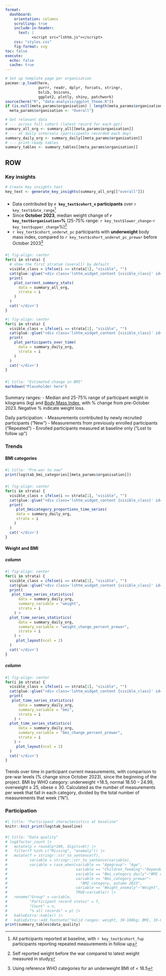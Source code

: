 ```yaml
---
format: 
  dashboard:
    orientation: columns
    scrolling: true
    include-in-header:
      text: |
            <script src="lshtm.js"></script>
    css: "styles.css"
    fig-format: svg
toc: false
execute: 
  echo: false
  cache: true
---
```


```r
# Set up template page per organisation
pacman::p_load(here, 
               purrr, readr, dplyr, forcats, stringr,
               bslib, bsicons,
               ggplot2, plotly, shiny, patchwork)
source(here("R", "data-analysis/ggplot_theme.R"))
if (is.null(meta_params$organisation) | length(meta_params$organisation) > 1) {
  meta_params$organisation <- "Overall"}

# Get relevant data
# --- across full cohort (latest record for each ppt)
summary_all_org <- summary_all[[meta_params$organisation]]
# --- at daily intervals (participants recorded each day)
summary_daily_org <- summary_daily[[meta_params$organisation]]
# --- print-ready tables
summary_tables <- summary_tables[[meta_params$organisation]]
```

## ROW {.tabset}

### Key insights
```r
# Create key insights text
key_text <- generate_key_insights(summary_all_org[["overall"]])
```

####

##### {width="20%"}

::: {.card}
- Data contributed by **`r key_text$cohort_n` participants** over `r key_text$date_range`^[All participants reported at baseline, with `r key_text$cohort_fup` participants reporting repeated measurements in follow up]
- Since **October 2023**, median weight change of **`r key_text$organisation=`%** (25-75% range: `r key_text$lower_change`-`r key_text$upper_change`%)^[Self reported weight before the war compared to latest weight measured in study]
- `r key_text$cohort_underwt_pc` participants with **underweight** body mass index, compared to `r key_text$cohort_underwt_pc_prewar` before October 2023^[Using reference WHO categories for an underweight BMI of < 18.5]
:::

##### 

::: {.card .current_summary_card .lshtm_widget title="Current summary" fill="false"}
<div class="lshtm_widget_identifier" id="current_summary">
```r
#| fig-align: center
for(i in strata) {
  # show the first stratum (overall) by default
  visible_class = ifelse(i == strata[1], "visible", "")
  cat(glue::glue("<div class='lshtm_widget_content {visible_class}' id='current_summary_{i}'>"))
  print(
    plot_current_summary_stats(
      data = summary_all_org,
      strata = i
    )
  )
  cat('</div>')
}
```
</div>
:::

::: {.card .participants_card .lshtm_widget fill="false"}
<div class="lshtm_widget_identifier" id="participants">
```r
#| fig-align: center
for(i in strata) {
  visible_class = ifelse(i == strata[1], "visible", "")
  cat(glue::glue("<div class='lshtm_widget_content {visible_class}' id='participants_{i}'>"))
  print(
    plot_participants_over_time(
      data = summary_daily_org,
      strata = i
    )
  )
  cat('</div>')
}
```
</div>
:::

##### 

```r
#| title: "Estimated change in BMI"
markdown("Placeholder here")
```

#### {height="15%"}

::: {.callout-note collapse="true" title="Data" appearance="simple"}
Summary ranges:
- Median and 25-75% range of participant weight in kilograms (kg) and [Body Mass Index](https://www.cdc.gov/bmi/adult-calculator/index.html?), with % change from pre-October 2023. Negative % indicate weight loss.

Daily participation:
- Measurements contributed by newly recruited participants ("New")
- Measurements from previously enrolled participants ("Repeated")
- Enrolled participants measured at baseline only ("Lost to follow up")
:::

<!--- new tab ------------------------------------------------------------>
### Trends {.tabset}

#### BMI categories

##### {width="70%"}

```r
#| title: "Pre-war to now"
print(log$tab_bmi_categories[[meta_params$organisation]])
```

##### {width="30%"}

::: {.card .bmi_cat_card .lshtm_widget fill="false" title="BMI category % by week"}
<div class="lshtm_widget_identifier" id="bmi_cat">
```r
#| fig-align: center
for(i in strata) {
  visible_class = ifelse(i == strata[1], "visible", "")
  cat(glue::glue("<div class='lshtm_widget_content {visible_class}' id='bmi_cat_{i}'>"))
  print(
     plot_bmicategory_proportions_time_series(
     data = summary_daily_org,
     strata = i
    )
  )
  cat('</div>')
}
```
</div>
:::

#### Weight and BMI

##### column

::: {.card .weight_trend_card .lshtm_widget fill="false"}
<div class="lshtm_widget_identifier" id="weight_trend">
```r
#| fig-align: center
for(i in strata) {
  visible_class = ifelse(i == strata[1], "visible", "")
  cat(glue::glue("<div class='lshtm_widget_content {visible_class}' id='weight_trend_{i}'>"))
  print(
   plot_time_series_statistics(
      data = summary_daily_org,
      summary_variable = "weight",
      strata = i
    ) +
  plot_time_series_statistics(
      data = summary_daily_org,
      summary_variable = "weight_change_percent_prewar",
      strata = i
    ) +
     plot_layout(ncol = 2)
  )
  cat('</div>')
}
```
</div>
:::

##### column

::: {.card .bmi_trend_card .lshtm_widget fill="false"}
<div class="lshtm_widget_identifier" id="bmi_trend">
```r
#| fig-align: center
for(i in strata) {
  visible_class = ifelse(i == strata[1], "visible", "")
  cat(glue::glue("<div class='lshtm_widget_content {visible_class}' id='bmi_trend_{i}'>"))
  print(
   plot_time_series_statistics(
      data = summary_daily_org,
      summary_variable = "bmi",
      strata = i
    ) +
  plot_time_series_statistics(
      data = summary_daily_org,
      summary_variable = "bmi_change_percent_prewar",
      strata = i
    ) +
     plot_layout(ncol = 2)
  )
  cat('</div>')
}
```
</div>
:::

####

::: {.callout-note collapse="true" appearance="minimnal"}
Trends over time in participant current measurements, with comparison to pre-war levels (% change since October 2023), since the beginning of the project. BMI by WHO category: underweight <18.5, normal 18.50 – 24.99, overweight ≥ 25, obese ≥ 30. Calculated as the number of measurements per week that fall in each category, divided by the total number of measurements that week ("N").
:::

### Participation

####

```r
#| title: "Participant characteristics at baseline"
knitr::knit_print(log$tab_baseline)
```

#### 

```r
#| title: "Data quality"
# log$factor_count |> 
#   mutate(p = round(p*100, digits=0)) |> 
#   filter(f %in% c("Missing", "anomaly")) |> 
#   mutate(f = stringr::str_to_sentence(f),
#          variable = stringr::str_to_sentence(variable),
#          variable = case_when(variable == "Agegroup"~ "Age",
#                               variable == "Children_feeding"~"Dependent children",
#                               variable == "Bmi_category_daily"~"BMI category, current",
#                               variable == "Bmi_category_prewar"~
#                                 "BMI category, autumn 2023",
#                               variable == "Weight_anomaly"~"Weight",
#                               TRUE~variable)) |> 
#   rename("Group" = variable, 
#          "Participant record status" = f, 
#          "Count" = n, 
#          "% all records" = p) |> 
#   kableExtra::kable() |> 
#   kableExtra::add_footnote("Valid ranges: weight, 30-180kg; BMI, 10-60; age, 16-99 years; dependent children, 0-20")
print(summary_tables$data_quality)
```

